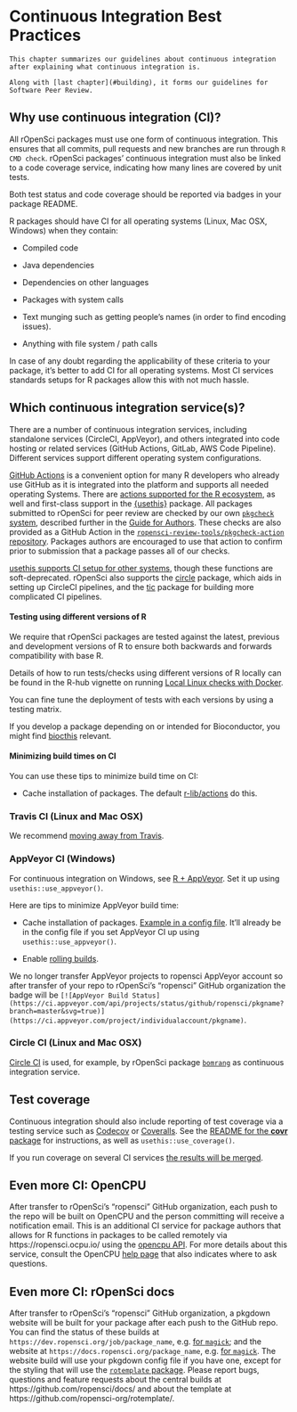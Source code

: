 # Continuous Integration Best Practices {#ci}

```block
This chapter summarizes our guidelines about continuous integration after explaining what continuous integration is.

Along with [last chapter](#building), it forms our guidelines for Software Peer Review.
```

## Why use continuous integration (CI)?

All rOpenSci packages must use one form of continuous integration. This ensures that all commits, pull requests and new branches are run through `R CMD check`. rOpenSci packages' continuous integration must also be linked to a code coverage service, indicating how many lines are covered by unit tests.

Both test status and code coverage should be reported via badges in your package README.

R packages should have CI for all operating systems (Linux, Mac OSX, Windows) when they contain:

* Compiled code

* Java dependencies

* Dependencies on other languages

* Packages with system calls

* Text munging such as getting people's names (in order to find encoding issues).

* Anything with file system / path calls

In case of any doubt regarding the applicability of these criteria to your package, it's better to add CI for all operating systems. Most CI services standards setups for R packages allow this with not much hassle.

## Which continuous integration service(s)? {#whichci}

There are a number of continuous integration services, including standalone services (CircleCI, AppVeyor), and others integrated into code hosting or related services (GitHub Actions, GitLab, AWS Code Pipeline). Different services support different operating system configurations.

[GitHub Actions](https://github.com/features/actions) is a convenient option for many R developers who already use GitHub as it is integrated into the platform and supports all needed operating Systems.  There are [actions supported for the R ecosystem](https://github.com/r-lib/actions/), as well and first-class support in the [{usethis}](https://usethis.r-lib.org/reference/use_github_action.html) package. All packages submitted to rOpenSci for peer review are checked by our own [`pkgcheck` system](https://docs.ropensci.org/pkgcheck), described further in the [Guide for Authors](#authors-guide). These checks are also provided as a GitHub Action in the [`ropensci-review-tools/pkgcheck-action` repository](https://github.com/ropensci-review-tools/pkgcheck-action). Packages authors are encouraged to use that action to confirm prior to submission that a package passes all of our checks.

[usethis supports CI setup for other systems](https://usethis.r-lib.org/reference/ci.html), though these functions are soft-deprecated. rOpenSci also supports the [circle](https://docs.ropensci.org/circle/) package, which aids in setting up CircleCI pipelines, and the [tic](https://docs.ropensci.org/tic/) package for building more complicated CI pipelines.

#### Testing using different versions of R

We require that rOpenSci packages are tested against the latest, previous and development versions of R to ensure both backwards and forwards compatibility with base R. 

Details of how to run tests/checks using different versions of R locally can be found in the R-hub vignette on running [Local Linux checks with Docker](https://r-hub.github.io/rhub/articles/local-debugging.html). 

You can fine tune the deployment of tests with each versions by using a testing matrix.

If you develop a package depending on or intended for Bioconductor, you might find [biocthis](https://lcolladotor.github.io/biocthis/index.html) relevant.

#### Minimizing build times on CI

You can use these tips to minimize build time on CI:

* Cache installation of packages. The default [r-lib/actions](https://github.com/r-lib/actions) do this.

### Travis CI (Linux and Mac OSX)

We recommend [moving away from Travis](https://ropensci.org/technotes/2020/11/19/moving-away-travis/).

### AppVeyor CI (Windows)

For continuous integration on Windows, see [R + AppVeyor](https://github.com/krlmlr/r-appveyor). Set it up using `usethis::use_appveyor()`.

Here are tips to minimize AppVeyor build time:

* Cache installation of packages. [Example in a config file](https://github.com/r-lib/usethis/blob/2c52c06373849d52f78a26c5a0e080f518a2f825/inst/templates/appveyor.yml#L13). It'll already be in the config file if you set AppVeyor CI up using `usethis::use_appveyor()`.

* Enable [rolling builds](https://www.appveyor.com/docs/build-configuration/#rolling-builds).

We no longer transfer AppVeyor projects to ropensci AppVeyor account so after transfer of your repo to rOpenSci's "ropensci" GitHub organization the badge will be `[![AppVeyor Build Status](https://ci.appveyor.com/api/projects/status/github/ropensci/pkgname?branch=master&svg=true)](https://ci.appveyor.com/project/individualaccount/pkgname)`.

### Circle CI (Linux and Mac OSX)

[Circle CI](https://circleci.com/) is used, for example, by rOpenSci package [`bomrang`](https://github.com/ropensci/bomrang) as continuous integration service.


## Test coverage {#coverage}

Continuous integration should also include reporting of test coverage via a testing service such as [Codecov](https://codecov.io/) or [Coveralls](https://coveralls.io/).  See the [README for the **covr** package](https://github.com/r-lib/covr) for instructions, as well
as `usethis::use_coverage()`. 

If you run coverage on several CI services [the results will be merged](https://docs.codecov.io/docs/merging-reports).

## Even more CI: OpenCPU

After transfer to rOpenSci's "ropensci" GitHub organization, each push to the repo will be built on OpenCPU and the person committing will receive a notification email. This is an additional CI service for package authors that allows for R functions in packages to be called remotely via https://ropensci.ocpu.io/ using the [opencpu API](https://www.opencpu.org/api.html#api-json). For more details about this service, consult the OpenCPU [help page](https://www.opencpu.org/help.html) that also indicates where to ask questions.

## Even more CI: rOpenSci docs {#rodocsci}

After transfer to rOpenSci's "ropensci" GitHub organization, a pkgdown website will be built for your package after each push to the GitHub repo. You can find the status of these builds at `https://dev.ropensci.org/job/package_name`, e.g. [for `magick`](https://dev.ropensci.org/job/magick); and the website at `https://docs.ropensci.org/package_name`, e.g. [for `magick`](https://docs.ropensci.org/magick). The website build will use your pkgdown config file if you have one, except for the styling that will use the [`rotemplate` package](https://github.com/ropensci-org/rotemplate/). Please report bugs, questions and feature requests about the central builds at https://github.com/ropensci/docs/ and about the template at https://github.com/ropensci-org/rotemplate/.
